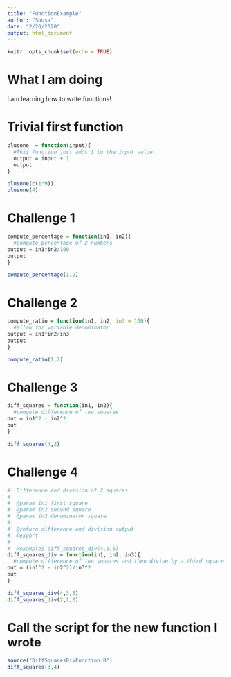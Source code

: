 ```yaml
---
title: "FunctionExample"
author: "Sousa"
date: "2/20/2020"
output: html_document
---
```


```r
knitr::opts_chunk$set(echo = TRUE)
```

# What I am doing

I am learning how to write functions!

# Trivial first function
```r
plusone  = function(input){
  #This function just adds 1 to the input value
  output = input + 1
  output
}

plusone(c(1:9))
plusone(4)
```

# Challenge 1

```r
compute_percentage = function(in1, in2){
  #compute percentage of 2 numbers
output = in1*in2/100
output
}

compute_percentage(1,2)
```

# Challenge 2

```r
compute_ratio = function(in1, in2, in3 = 100){
  #allow for variable denominator
output = in1*in2/in3
output
}

compute_ratio(1,2)
```

# Challenge 3

```r
diff_squares = function(in1, in2){
  #compute difference of two squares
out = in1^2 - in2^2
out
}

diff_squares(4,3)
```

# Challenge 4

```r

#' Difference and division of 2 squares
#'
#' @param in1 first square
#' @param in2 second square
#' @param in3 denominator square
#'
#' @return difference and division output
#' @export 
#'
#' @examples diff_squares_div(4,3,5)
diff_squares_div = function(in1, in2, in3){
  #compute difference of two squares and then divide by a third square
out = (in1^2 - in2^2)/in3^2
out
}

diff_squares_div(4,3,5)
diff_squares_div(2,1,0)
```



# Call the script for the new function I wrote
```r
source("DiffSquaresDivFunction.R")
diff_squares(3,4)
```